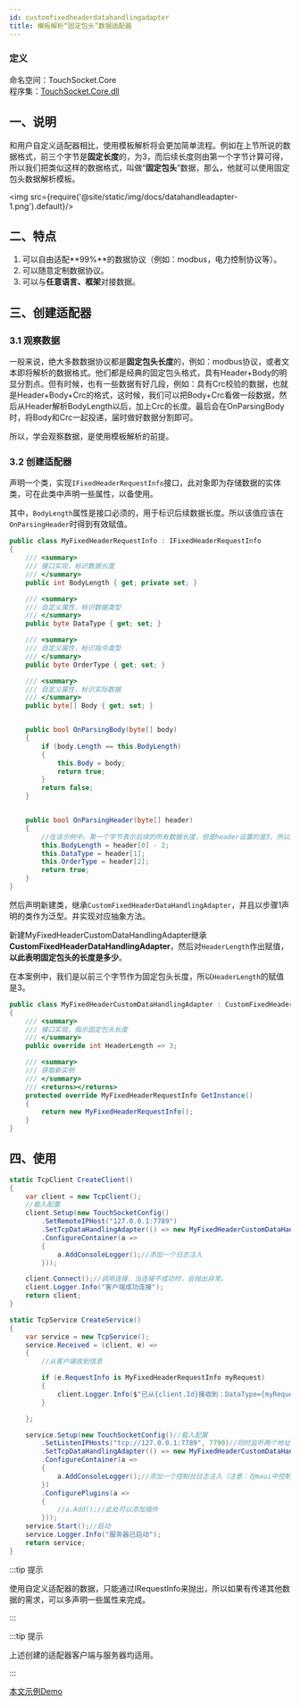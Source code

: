 ```yaml
---
id: customfixedheaderdatahandlingadapter
title: 模板解析“固定包头”数据适配器
---
```


### 定义

命名空间：TouchSocket.Core <br/>
程序集：[TouchSocket.Core.dll](https://www.nuget.org/packages/TouchSocket.Core)

## 一、说明

和用户自定义适配器相比，使用模板解析将会更加简单流程。例如在上节所说的数据格式，前三个字节是**固定长度**的，为3，而后续长度则由第一个字节计算可得，所以我们把类似这样的数据格式，叫做“**固定包头**”数据，那么，他就可以使用固定包头数据解析模板。

<img src={require('@site/static/img/docs/datahandleadapter-1.png').default}/>

## 二、特点

1. 可以自由适配**99%**的数据协议（例如：modbus，电力控制协议等）。
2. 可以随意定制数据协议。
3. 可以与**任意语言、框架**对接数据。


## 三、创建适配器

### 3.1 观察数据

一般来说，绝大多数数据协议都是**固定包头长度**的，例如：modbus协议，或者文本即将解析的数据格式。他们都是经典的固定包头格式，具有Header+Body的明显分割点。但有时候，也有一些数据有好几段，例如：具有Crc校验的数据，也就是Header+Body+Crc的格式，这时候，我们可以把Body+Crc看做一段数据，然后从Header解析BodyLength以后，加上Crc的长度。最后会在OnParsingBody时，将Body和Crc一起投递，届时做好数据分割即可。

所以，学会观察数据，是使用模板解析的前提。

### 3.2 创建适配器

声明一个类，实现`IFixedHeaderRequestInfo`接口，此对象即为存储数据的实体类，可在此类中声明一些属性，以备使用。

其中，`BodyLength`属性是接口必须的，用于标识后续数据长度。所以该值应该在`OnParsingHeader`时得到有效赋值。

```csharp showLineNumbers 
public class MyFixedHeaderRequestInfo : IFixedHeaderRequestInfo
{
    /// <summary>
    /// 接口实现，标识数据长度
    /// </summary>
    public int BodyLength { get; private set; }

    /// <summary>
    /// 自定义属性，标识数据类型
    /// </summary>
    public byte DataType { get; set; }

    /// <summary>
    /// 自定义属性，标识指令类型
    /// </summary>
    public byte OrderType { get; set; }

    /// <summary>
    /// 自定义属性，标识实际数据
    /// </summary>
    public byte[] Body { get; set; }


    public bool OnParsingBody(byte[] body)
    {
        if (body.Length == this.BodyLength)
        {
            this.Body = body;
            return true;
        }
        return false;
    }


    public bool OnParsingHeader(byte[] header)
    {
        //在该示例中，第一个字节表示后续的所有数据长度，但是header设置的是3，所以后续还应当接收length-2个长度。
        this.BodyLength = header[0] - 2;
        this.DataType = header[1];
        this.OrderType = header[2];
        return true;
    }
}
```

然后声明新建类，继承`CustomFixedHeaderDataHandlingAdapter`，并且以步骤1声明的类作为泛型。并实现对应抽象方法。

新建MyFixedHeaderCustomDataHandlingAdapter继承**CustomFixedHeaderDataHandlingAdapter**，然后对`HeaderLength`作出赋值，**以此表明固定包头的长度是多少**。

在本案例中，我们是以前三个字节作为固定包头长度，所以`HeaderLength`的赋值是3。

```csharp showLineNumbers
public class MyFixedHeaderCustomDataHandlingAdapter : CustomFixedHeaderDataHandlingAdapter<MyFixedHeaderRequestInfo>
{
    /// <summary>
    /// 接口实现，指示固定包头长度
    /// </summary>
    public override int HeaderLength => 3;

    /// <summary>
    /// 获取新实例
    /// </summary>
    /// <returns></returns>
    protected override MyFixedHeaderRequestInfo GetInstance()
    {
        return new MyFixedHeaderRequestInfo();
    }
}
```

## 四、使用

```csharp {7,30}
static TcpClient CreateClient()
{
    var client = new TcpClient();
    //载入配置
    client.Setup(new TouchSocketConfig()
        .SetRemoteIPHost("127.0.0.1:7789")
        .SetTcpDataHandlingAdapter(() => new MyFixedHeaderCustomDataHandlingAdapter())
        .ConfigureContainer(a =>
        {
            a.AddConsoleLogger();//添加一个日志注入
        }));

    client.Connect();//调用连接，当连接不成功时，会抛出异常。
    client.Logger.Info("客户端成功连接");
    return client;
}

static TcpService CreateService()
{
    var service = new TcpService();
    service.Received = (client, e) =>
    {
        //从客户端收到信息

        if (e.RequestInfo is MyFixedHeaderRequestInfo myRequest)
        {
            client.Logger.Info($"已从{client.Id}接收到：DataType={myRequest.DataType},OrderType={myRequest.OrderType},消息={Encoding.UTF8.GetString(myRequest.Body)}");
        }

    };

    service.Setup(new TouchSocketConfig()//载入配置
        .SetListenIPHosts("tcp://127.0.0.1:7789", 7790)//同时监听两个地址
        .SetTcpDataHandlingAdapter(() => new MyFixedHeaderCustomDataHandlingAdapter())
        .ConfigureContainer(a =>
        {
            a.AddConsoleLogger();//添加一个控制台日志注入（注意：在maui中控制台日志不可用）
        })
        .ConfigurePlugins(a =>
        {
            //a.Add();//此处可以添加插件
        }));
    service.Start();//启动
    service.Logger.Info("服务器已启动");
    return service;
}
```

:::tip 提示

使用自定义适配器的数据，只能通过IRequestInfo来抛出，所以如果有传递其他数据的需求，可以多声明一些属性来完成。

:::  

:::tip 提示

上述创建的适配器客户端与服务器均适用。

:::  

[本文示例Demo](https://gitee.com/RRQM_Home/TouchSocket/tree/master/examples/Adapter/CustomFixedHeaderConsoleApp)